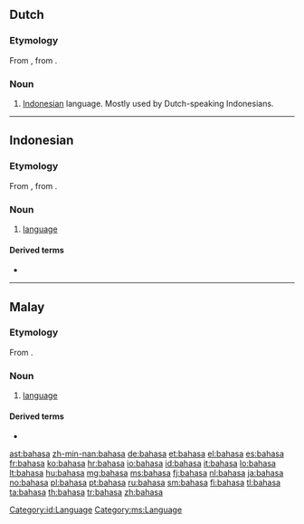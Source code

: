 ==Dutch==

===Etymology===
From {{etyl|id|nl}} {{term|bahasa|lang=id}}, from {{etyl|sa|nl}} {{term|भाषा||language|tr=bhāṣā|lang=sa}}.

===Noun===
{{nl-noun|n|-|-}}

# {{slang|lang=nl}} [[Indonesian]] language. Mostly used by Dutch-speaking Indonesians.

----

==Indonesian==

===Etymology===
From {{etyl|ms|id}} {{term|bahasa|lang=ms}}, from {{etyl|sa|id}} {{term|भाषा||language|tr=bhāṣā|lang=sa}}.

===Noun===
{{head|id|noun}}

# [[language]] {{gloss|system of communication using words or symbols}}

====Derived terms====
* {{l|id|bahasa Indonesia}}

[[Category:id:Language]]

----

==Malay==

===Etymology===
From {{etyl|sa|ms}} {{term|भाषा||language|tr=bhāṣā|lang=sa}}.

===Noun===
{{head|ms|noun}}

# [[language]] {{gloss|system of communication using words or symbols}}

====Derived terms====
* {{l|ms|bahasa Melayu}}

[[Category:ms:Language]]

[[ast:bahasa]]
[[zh-min-nan:bahasa]]
[[de:bahasa]]
[[et:bahasa]]
[[el:bahasa]]
[[es:bahasa]]
[[fr:bahasa]]
[[ko:bahasa]]
[[hr:bahasa]]
[[io:bahasa]]
[[id:bahasa]]
[[it:bahasa]]
[[lo:bahasa]]
[[lt:bahasa]]
[[hu:bahasa]]
[[mg:bahasa]]
[[ms:bahasa]]
[[fj:bahasa]]
[[nl:bahasa]]
[[ja:bahasa]]
[[no:bahasa]]
[[pl:bahasa]]
[[pt:bahasa]]
[[ru:bahasa]]
[[sm:bahasa]]
[[fi:bahasa]]
[[tl:bahasa]]
[[ta:bahasa]]
[[th:bahasa]]
[[tr:bahasa]]
[[zh:bahasa]]
